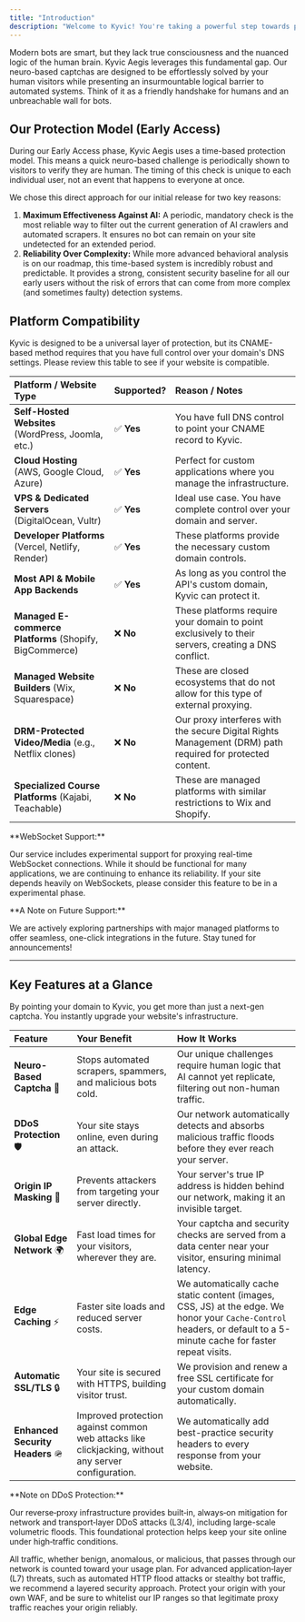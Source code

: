 ```yaml
---
title: "Introduction"
description: "Welcome to Kyvic! You're taking a powerful step towards protecting your website from the growing noise of AI crawlers, scrapers, and malicious bots."
---
```


Modern bots are smart, but they lack true consciousness and the nuanced logic of the human brain. Kyvic Aegis leverages this fundamental gap. Our neuro-based captchas are designed to be effortlessly solved by your human visitors while presenting an insurmountable logical barrier to automated systems. Think of it as a friendly handshake for humans and an unbreachable wall for bots.

## Our Protection Model (Early Access)

During our Early Access phase, Kyvic Aegis uses a time-based protection model. This means a quick neuro-based challenge is periodically shown to visitors to verify they are human. The timing of this check is unique to each individual user, not an event that happens to everyone at once.

We chose this direct approach for our initial release for two key reasons:

1. **Maximum Effectiveness Against AI:** A periodic, mandatory check is the most reliable way to filter out the current generation of AI crawlers and automated scrapers. It ensures no bot can remain on your site undetected for an extended period.
2. **Reliability Over Complexity:** While more advanced behavioral analysis is on our roadmap, this time-based system is incredibly robust and predictable. It provides a strong, consistent security baseline for all our early users without the risk of errors that can come from more complex (and sometimes faulty) detection systems.

## Platform Compatibility

Kyvic is designed to be a universal layer of protection, but its CNAME-based method requires that you have full control over your domain's DNS settings. Please review this table to see if your website is compatible.

| Platform / Website Type                                 | Supported? | Reason / Notes                                                                                            |
| :------------------------------------------------------ | :--------- | :-------------------------------------------------------------------------------------------------------- |
| **Self-Hosted Websites** (WordPress, Joomla, etc.)      | ✅ **Yes**  | You have full DNS control to point your CNAME record to Kyvic.                                            |
| **Cloud Hosting** (AWS, Google Cloud, Azure)            | ✅ **Yes**  | Perfect for custom applications where you manage the infrastructure.                                      |
| **VPS & Dedicated Servers** (DigitalOcean, Vultr)       | ✅ **Yes**  | Ideal use case. You have complete control over your domain and server.                                    |
| **Developer Platforms** (Vercel, Netlify, Render)       | ✅ **Yes**  | These platforms provide the necessary custom domain controls.                                             |
| **Most API & Mobile App Backends**                      | ✅ **Yes**  | As long as you control the API's custom domain, Kyvic can protect it.                                     |
| **Managed E-commerce Platforms** (Shopify, BigCommerce) | ❌ **No**   | These platforms require your domain to point exclusively to their servers, creating a DNS conflict.       |
| **Managed Website Builders** (Wix, Squarespace)         | ❌ **No**   | These are closed ecosystems that do not allow for this type of external proxying.                         |
| **DRM-Protected Video/Media** (e.g., Netflix clones)    | ❌ **No**   | Our proxy interferes with the secure Digital Rights Management (DRM) path required for protected content. |
| **Specialized Course Platforms** (Kajabi, Teachable)    | ❌ **No**   | These are managed platforms with similar restrictions to Wix and Shopify.                                 |

<Note>
  **WebSocket Support:**

  Our service includes experimental support for proxying real-time WebSocket connections. While it should be functional for many applications, we are continuing to enhance its reliability. If your site depends heavily on WebSockets, please consider this feature to be in a experimental phase.
</Note>

<Note>
  **A Note on Future Support:**

  We are actively exploring partnerships with major managed platforms to offer seamless, one-click integrations in the future. Stay tuned for announcements\!
</Note>

---

## Key Features at a Glance

By pointing your domain to Kyvic, you get more than just a next-gen captcha. You instantly upgrade your website's infrastructure.

| Feature                          | Your Benefit                                                                                        | How It Works                                                                                                                                                         |
| :------------------------------- | :-------------------------------------------------------------------------------------------------- | :------------------------------------------------------------------------------------------------------------------------------------------------------------------- |
| **Neuro-Based Captcha** 🧠       | Stops automated scrapers, spammers, and malicious bots cold.                                        | Our unique challenges require human logic that AI cannot yet replicate, filtering out non-human traffic.                                                             |
| **DDoS Protection** 🛡️          | Your site stays online, even during an attack.                                                      | Our network automatically detects and absorbs malicious traffic floods before they ever reach your server.                                                           |
| **Origin IP Masking** 👻         | Prevents attackers from targeting your server directly.                                             | Your server's true IP address is hidden behind our network, making it an invisible target.                                                                           |
| **Global Edge Network** 🌍       | Fast load times for your visitors, wherever they are.                                               | Your captcha and security checks are served from a data center near your visitor, ensuring minimal latency.                                                          |
| **Edge Caching** ⚡️              | Faster site loads and reduced server costs.                                                         | We automatically cache static content (images, CSS, JS) at the edge. We honor your `Cache-Control` headers, or default to a 5-minute cache for faster repeat visits. |
| **Automatic SSL/TLS** 🔒         | Your site is secured with HTTPS, building visitor trust.                                            | We provision and renew a free SSL certificate for your custom domain automatically.                                                                                  |
| **Enhanced Security Headers** 🪖 | Improved protection against common web attacks like clickjacking, without any server configuration. | We automatically add best-practice security headers to every response from your website.                                                                             |

<Note>
  **Note on DDoS Protection:**

  Our reverse‑proxy infrastructure provides built‑in, always‑on mitigation for network and transport‑layer DDoS attacks (L3/4), including large-scale volumetric floods. This foundational protection helps keep your site online under high‑traffic conditions.

  All traffic, whether benign, anomalous, or malicious, that passes through our network is counted toward your usage plan. For advanced application‑layer (L7) threats, such as automated HTTP flood attacks or stealthy bot traffic, we recommend a layered security approach. Protect your origin with your own WAF, and be sure to whitelist our IP ranges so that legitimate proxy traffic reaches your origin reliably.
</Note>